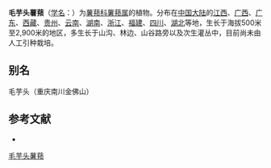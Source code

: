 {{Speciesbox
| name = 毛芋头薯蓣
| status = 
| status_system = 
| image =
| genus = Dioscorea
| species = kamoonensis
| authority = Kunth
}}

'''毛芋头薯蓣'''（[[学名|学名]]：{{lang|la|''Dioscorea kamoonensis''}}）为[[薯蓣科|薯蓣科]][[薯蓣属|薯蓣属]]的植物。分布在[[中国大陆|中国大陆]]的[[江西|江西]]、[[广西|广西]]、[[广东|广东]]、[[西藏|西藏]]、[[贵州|贵州]]、[[云南|云南]]、[[湖南|湖南]]、[[浙江|浙江]]、[[福建|福建]]、[[四川|四川]]、[[湖北|湖北]]等地，生长于海拔500米至2,900米的地区，多生长于山沟、林边、山谷路旁以及次生灌丛中，目前尚未由人工引种栽培。

== 别名 ==
毛芋头（重庆南川金佛山）

== 参考文献 ==
<div class="references-small">
* {{cite web| url =http://www.bioinfo.cn/db05/KmzwSpecies.php?action=view&id=7530| title =毛芋头薯蓣| work =《中国高等植物数据库全库》| publisher =中国科学院微生物研究所| author =昆明植物研究所| accessdate =2009-02-24| deadurl =yes| archiveurl =https://web.archive.org/web/20160305104234/http://www.bioinfo.cn/db05/KmzwSpecies.php?action=view&id=7530| archivedate =2016-03-05}}
</div>
{{Taxonbar|from=Q11128118}}

[[Category:薯蓣属|毛芋头薯蓣]]


{{植物小作品}}